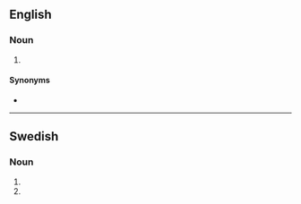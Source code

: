 {{also|Minimums}}

==English==

===Noun===
{{head|en|noun plural form}}

# {{plural of|minimum|lang=en}}

====Synonyms====
* {{l|en|minima}}

----

==Swedish==

===Noun===
{{head|sv|noun form}}

# {{sv-noun-form-indef-gen|minimum}}
# {{sv-noun-form-indef-gen-pl|minimum}}
